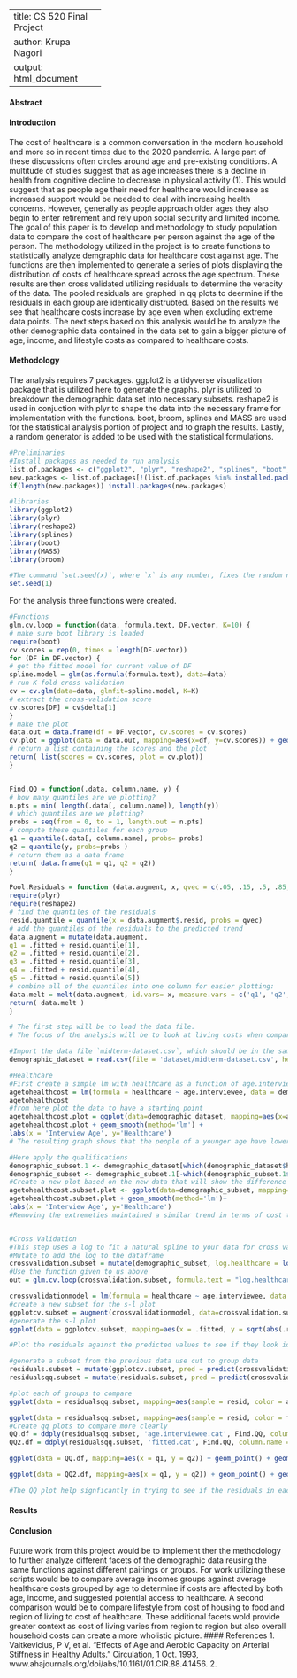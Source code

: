 <style>
 td {
  width: 150px;
}
</style>
---
title: CS 520 Final Project
author: Krupa Nagori
output: html_document
---
#### Abstract
#### Introduction
  The cost of healthcare is a common conversation in the modern household and more so in recent times due to the 2020 pandemic. A large part of these discussions often circles around age and pre-existing conditions. A multitude of studies suggest that as age increases there is a decline in health from cognitive decline to decrease in physical activity (1). This would suggest that as people age their need for healthcare would increase as increased support would be needed to deal with increasing health concerns. However, generally as people approach older ages they also begin to enter retirement and rely upon social security and limited income. The goal of this paper is to develop and methodology to study population data to compare the cost of healthcare per person against the age of the person. 
  The methodology utilized in the project is to create functions to statistically analyze demgraphic data for healthcare cost against age. The functions are then implemented to generate a series of plots displaying the distribution of costs of healthcare spread across the age spectrum. These results are then cross validated utilizing residuals to determine the veracity of the data. The pooled residuals are graphed in qq plots to deermine if the residuals in each group are identically distrubted. Based on the results we see that healthcare costs increase by age even when excluding extreme data points. 
  The next steps based on this analysis would be to analyze the other demographic data contained in the data set to gain a bigger picture of age, income, and lifestyle costs as compared to healthcare costs. 

#### Methodology
The analysis requires 7 packages. ggplot2 is a tidyverse visualization package that is utilized here to generate the graphs. plyr is utilized to breakdown the demographic data set into necessary subsets. reshape2 is used in conjuction with plyr to shape the data into the necessary frame for implementation with the functions. boot, broom, splines and MASS are used for the statistical analysis portion of project and to graph the results. Lastly, a random generator is added to be used with the statistical formulations.

```r
#Preliminaries
#Install packages as needed to run analysis
list.of.packages <- c("ggplot2", "plyr", "reshape2", "splines", "boot", "MASS", "broom")
new.packages <- list.of.packages[!(list.of.packages %in% installed.packages()[,"Package"])]
if(length(new.packages)) install.packages(new.packages)

#libraries
library(ggplot2)
library(plyr)
library(reshape2)
library(splines)
library(boot)
library(MASS)
library(broom)

#The command `set.seed(x)`, where `x` is any number, fixes the random number generator to give the same output every time.
set.seed(1)
```
For the analysis three functions were created.
```r
#Functions
glm.cv.loop = function(data, formula.text, DF.vector, K=10) {
# make sure boot library is loaded
require(boot) 
cv.scores = rep(0, times = length(DF.vector))
for (DF in DF.vector) {
# get the fitted model for current value of DF
spline.model = glm(as.formula(formula.text), data=data)
# run K-fold cross validation 
cv = cv.glm(data=data, glmfit=spline.model, K=K)
# extract the cross-validation score
cv.scores[DF] = cv$delta[1]
}
# make the plot
data.out = data.frame(df = DF.vector, cv.scores = cv.scores)
cv.plot = ggplot(data = data.out, mapping=aes(x=df, y=cv.scores)) + geom_point() + labs(x='df', title='Cross Validation Scores')
# return a list containing the scores and the plot
return( list(scores = cv.scores, plot = cv.plot))
}  


Find.QQ = function(.data, column.name, y) {
# how many quantiles are we plotting?
n.pts = min( length(.data[, column.name]), length(y))
# which quantiles are we plotting?
probs = seq(from = 0, to = 1, length.out = n.pts)
# compute these quantiles for each group
q1 = quantile(.data[, column.name], probs= probs)
q2 = quantile(y, probs=probs )
# return them as a data frame
return( data.frame(q1 = q1, q2 = q2))
}

Pool.Residuals = function (data.augment, x, qvec = c(.05, .15, .5, .85, .95)) {
require(plyr)
require(reshape2)
# find the quantiles of the residuals
resid.quantile = quantile(x = data.augment$.resid, probs = qvec)
# add the quantiles of the residuals to the predicted trend
data.augment = mutate(data.augment, 
q1 = .fitted + resid.quantile[1],
q2 = .fitted + resid.quantile[2],                                      
q3 = .fitted + resid.quantile[3],                                      
q4 = .fitted + resid.quantile[4],              
q5 = .fitted + resid.quantile[5])
# combine all of the quantiles into one column for easier plotting:
data.melt = melt(data.augment, id.vars= x, measure.vars = c('q1', 'q2', 'q3', 'q4', 'q5'))
return( data.melt )
}
```

```r

# The first step will be to load the data file. 
# The focus of the analysis will be to look at living costs when compared to age of the interviewee 

#Import the data file `midterm-dataset.csv`, which should be in the same directory as this markdown file (which should also be your working directory). It is a data frame of expenditures by household from the consumer expenditure survey
demographic_dataset = read.csv(file = 'dataset/midterm-dataset.csv', header = TRUE)

#Healthcare
#First create a simple lm with healthcare as a function of age.interviewee
agetohealthcost = lm(formula = healthcare ~ age.interviewee, data = demographic_dataset)
agetohealthcost
#from here plot the data to have a starting point
agetohealthcost.plot = ggplot(data=demographic_dataset, mapping=aes(x=age.interviewee, y=healthcare)) + geom_point()
agetohealthcost.plot + geom_smooth(method='lm') + 
labs(x = 'Interview Age', y='Healthcare')
# The resulting graph shows that the people of a younger age have lower cost of healthcare and as ages increase the healthcare costs appear to increase as well. 

#Here apply the qualifications
demographic_subset.1 <- demographic_dataset[which(demographic_dataset$healthcare > 1),]
demographic_subset <- demographic_subset.1[-which(demographic_subset.1$age.interviewee > 86),]
#Create a new plot based on the new data that will show the difference from before
agetohealthcost.subset.plot <- ggplot(data=demographic_subset, mapping=aes(x=age.interviewee, y=healthcare)) + geom_point()
agetohealthcost.subset.plot + geom_smooth(method='lm')+ 
labs(x = 'Interview Age', y='Healthcare')
#Removing the extremeties maintained a similar trend in terms of cost to age increase similarly


#Cross Validation
#This step uses a log to fit a natural spline to your data for cross validation. 
#Mutate to add the log to the dataframe
crossvalidation.subset = mutate(demographic_subset, log.healthcare = log(healthcare))
#Use the function given to us above
out = glm.cv.loop(crossvalidation.subset, formula.text = "log.healthcare ~ ns(age.interviewee, df=DF)", DF.vector = 1:30)

crossvalidationmodel = lm(formula = healthcare ~ age.interviewee, data = crossvalidation.subset)
#create a new subset for the s-l plot
ggplotcv.subset = augment(crossvalidationmodel, data=crossvalidation.subset)
#generate the s-l plot
ggplot(data = ggplotcv.subset, mapping=aes(x = .fitted, y = sqrt(abs(.resid)))) + geom_point(size = 1) + geom_smooth()

#Plot the residuals against the predicted values to see if they look identically distributed. Divide `age.interviewee` and `.fitted` into groups, and use quantile plots or QQ plots to see if the residuals in each group look identically distributed. Do they?

#generate a subset from the previous data use cut to group data
residuals.subset = mutate(ggplotcv.subset, pred = predict(crossvalidationmodel), resid = resid(crossvalidationmodel), age.interviewee.cat = cut_number(age.interviewee, n = 10))
residualsqq.subset = mutate(residuals.subset, pred = predict(crossvalidationmodel), resid = resid(crossvalidationmodel), fitted.cat = cut_number(.fitted, n = 10))

#plot each of groups to compare
ggplot(data = residualsqq.subset, mapping=aes(sample = resid, color = age.interviewee.cat)) + stat_qq(distribution=qunif) + labs(x = 'quantiles', y = 'residual log healthcare', title = 'Quantile Plot, Residual Log Healthcare')

ggplot(data = residualsqq.subset, mapping=aes(sample = resid, color = fitted.cat)) + stat_qq(distribution=qunif) + labs(x = 'quantiles', y = 'residual log healthcare', title = 'Quantile Plot, Residual Log Healthcare')
#Create qq plots to compare more clearly
QQ.df = ddply(residualsqq.subset, 'age.interviewee.cat', Find.QQ, column.name ="resid", y = residualsqq.subset$resid)
QQ2.df = ddply(residualsqq.subset, 'fitted.cat', Find.QQ, column.name = "resid", y = residualsqq.subset$resid)

ggplot(data = QQ.df, mapping=aes(x = q1, y = q2)) + geom_point() + geom_abline() + facet_wrap('age.interviewee.cat', nrow = 2) + labs(title='QQ Plot, grouped vs pooled residuals')

ggplot(data = QQ2.df, mapping=aes(x = q1, y = q2)) + geom_point() + geom_abline() + facet_wrap('fitted.cat', nrow = 2) + labs(title='QQ Plot, grouped vs pooled residuals')

#The QQ plot help signficantly in trying to see if the residuals in each group look identically distributed.Based on the plot generated the residuals in each group look identically distributed.
```
#### Results
#### Conclusion

Future work from this project would be to implement ther the methodology to further analyze different facets of the demographic data reusing the same functions against different pairings or groups. For work utilizing these scripts would be to compare average incomes groups against average healthcare costs grouped by age to determine if costs are affected by both age, income, and suggested potential access to healthcare. A second comparison would be to compare lifestyle from cost of housing to food and region of living to cost of healthcare. These additional facets wold provide greater context as cost of living varies from region to region but also overall household costs can create a more wholistic picture. 
#### References
1. Vaitkevicius, P V, et al. “Effects of Age and Aerobic Capacity on Arterial Stiffness in Healthy Adults.” Circulation, 1 Oct. 1993, www.ahajournals.org/doi/abs/10.1161/01.CIR.88.4.1456. 
2. 